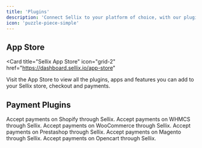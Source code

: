 ```yaml
---
title: 'Plugins'
description: 'Connect Sellix to your platform of choice, with our plugins for Shopify, Magent, WHMCS, Wordpress and more'
icon: 'puzzle-piece-simple'
---
```


## App Store

<Card
  title="Sellix App Store"
  icon="grid-2"
  href="https://dashboard.sellix.io/app-store"
>
  Visit the App Store to view all the plugins, apps and features you can add to your Sellix store, checkout and payments.
</Card>

## Payment Plugins

<CardGroup cols={3}>
  <Card
    title="Shopify Plugin"
    icon="shopify"
    href="https://dashboard.sellix.io/settings/shop/shopify"
  >
    Accept payments on Shopify through Sellix.
  </Card>
  <Card
    title="WHMCS"
    icon="whmcs"
    href="https://marketplace.whmcs.com/product/6827-sellix-pay"
  >
    Accept payments on WHMCS through Sellix.
  </Card>
  <Card
    title="WooCommerce"
    icon="wordpress"
    href="https://wordpress.org/plugins/sellix-pay/"
  >
    Accept payments on WooCommerce through Sellix.
  </Card>
  <Card
    title="Prestashop"
    icon="cart-shopping"
    href="https://addons.prestashop.com/en/payments-gateways-prestashop-modules/89973-sellix-pay.html"
  >
    Accept payments on Prestashop through Sellix.
  </Card>
  <Card
    title="Magento"
    icon="magento"
    href="https://commercemarketplace.adobe.com/sellix-pay.html"
  >
    Accept payments on Magento through Sellix.
  </Card>
  <Card
    title="Opencart"
    icon="opencart"
    href="https://www.opencart.com/index.php?route=marketplace/extension/info&extension_id=44439"
  >
    Accept payments on Opencart through Sellix.
  </Card>
</CardGroup>